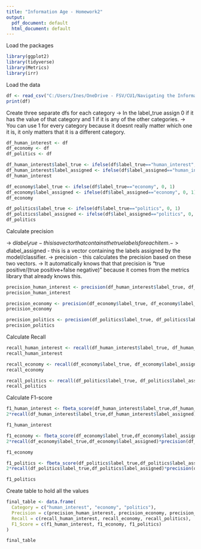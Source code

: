---
title: "Information Age - Homework2"
output:
  pdf_document: default
  html_document: default
---

Load the packages
```{r message=FALSE, warning=FALSE}
library(ggplot2)
library(tidyverse)
library(Metrics)
library(irr)
```

Load the data
```{r}
df <- read_csv("C:/Users/Ines/OneDrive - FSV/CU1/Navigating the Information Age/HW2/jpm444_hw_data2.csv")
print(df)
```

Create three separate dfs for each category 
  -> In the label_true assign 0 if it has the value of that category and 1 if it is any of the other categories.
  -> You can use 1 for every category because it doesnt really matter which one it is, it only matters that it is a different category. 
```{r}
df_human_interest <- df
df_economy <- df
df_politics <- df
```

```{r}
df_human_interest$label_true <- ifelse(df$label_true=="human_interest", 0, 1)
df_human_interest$label_assigned <- ifelse(df$label_assigned=="human_interest", 0, 1)
df_human_interest
```

```{r}
df_economy$label_true <- ifelse(df$label_true=="economy", 0, 1)
df_economy$label_assigned <- ifelse(df$label_assigned=="economy", 0, 1)
df_economy
```

```{r}
df_politics$label_true <- ifelse(df$label_true=="politics", 0, 1)
df_politics$label_assigned <- ifelse(df$label_assigned=="politics", 0, 1)
df_politics
```


Calculate precision

-> d$label_true - this is a vector that contains the true labels for each item.
-> d$label_assigned - this is a vector containing the labels assigned by the model/classifier.
-> precision - this calculates the precision based on these two vectors. 
  -> It automatically knows that that precision is "true positive/(true positive+false negative)"        because it comes from the metrics library that already knows this.
```{r}
precision_human_interest <- precision(df_human_interest$label_true, df_human_interest$label_assigned)
precision_human_interest
```
```{r}
precision_economy <- precision(df_economy$label_true, df_economy$label_assigned)
precision_economy
```
```{r}
precision_politics <- precision(df_politics$label_true, df_politics$label_assigned)
precision_politics
```
Calculate Recall
```{r}
recall_human_interest <- recall(df_human_interest$label_true, df_human_interest$label_assigned)
recall_human_interest
```

```{r}
recall_economy <- recall(df_economy$label_true, df_economy$label_assigned)
recall_economy
```

```{r}
recall_politics <- recall(df_politics$label_true, df_politics$label_assigned)
recall_politics
```
Calculate F1-score
```{r}
f1_human_interest <- fbeta_score(df_human_interest$label_true,df_human_interest$label_assigned)
2*recall(df_human_interest$label_true,df_human_interest$label_assigned)*precision(df_human_interest$label_true,df_human_interest$label_assigned)/(recall(df_human_interest$label_true,df_human_interest$label_assigned)+precision(df_human_interest$label_true,df_human_interest$label_assigned))

f1_human_interest
```
```{r}
f1_economy <- fbeta_score(df_economy$label_true,df_economy$label_assigned)
2*recall(df_economy$label_true,df_economy$label_assigned)*precision(df_economy$label_true,df_economy$label_assigned)/(recall(df_economy$label_true,df_economy$label_assigned)+precision(df_economy$label_true,df_economy$label_assigned))

f1_economy
```
```{r}
f1_politics <- fbeta_score(df_politics$label_true,df_politics$label_assigned)
2*recall(df_politics$label_true,df_politics$label_assigned)*precision(df_politics$label_true,df_politics$label_assigned)/(recall(df_politics$label_true,df_politics$label_assigned)+precision(df_politics$label_true,df_politics$label_assigned))

f1_politics
```

Create table to hold all the values

```{r}
final_table <- data.frame(
  Category = c("human_interest", "economy", "politics"),
  Precision = c(precision_human_interest, precision_economy, precision_politics),
  Recall = c(recall_human_interest, recall_economy, recall_politics),
  F1_Score = c(f1_human_interest, f1_economy, f1_politics)
)

final_table
```

